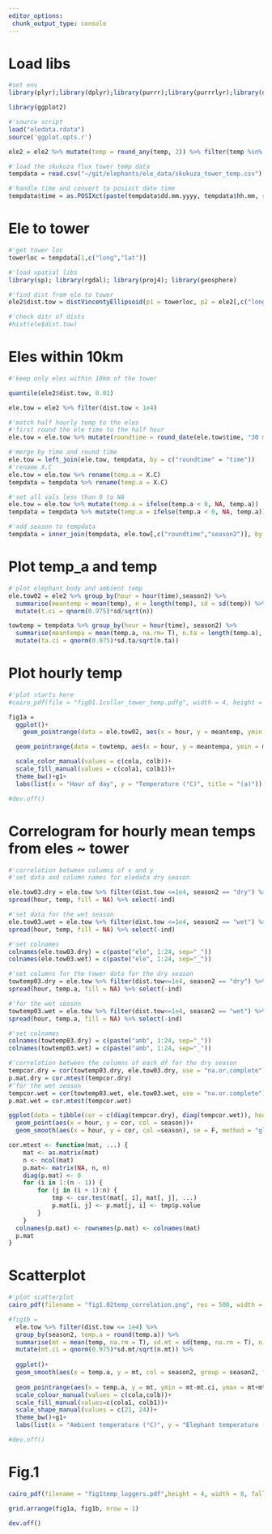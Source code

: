 ```yaml
---
editor_options: 
 chunk_output_type: console
---
```

  
# Load libs
  
```r
#set env
library(plyr);library(dplyr);library(purrr);library(purrrlyr);library(data.table);library(lubridate);library(tidyr)

library(ggplot2)
```

```r
#'source script
load("eledata.rdata")
source('ggplot.opts.r')

ele2 = ele2 %>% mutate(temp = round_any(temp, 2)) %>% filter(temp %in% 14:40)
```

```r
#'load the skukuza flux tower temp data
tempdata = read.csv("~/git/elephants/ele_data/skukuza_tower_temp.csv")

#'handle time and convert to posixct date time
tempdata$time = as.POSIXct(paste(tempdata$dd.mm.yyyy, tempdata$hh.mm, sep = " "), tz = "SAST", format = "%d/%m/%Y %H:%M")
```

# Ele to tower

```r
#'get tower loc
towerloc = tempdata[1,c("long","lat")]

#'load spatial libs
library(sp); library(rgdal); library(proj4); library(geosphere)

#'find dist from ele to tower
ele2$dist.tow = distVincentyEllipsoid(p1 = towerloc, p2 = ele2[,c("long","lat")])

#'check ditr of dists
#hist(ele$dist.tow)
```

# Eles within 10km

```r
#'keep only eles within 10km of the tower

quantile(ele2$dist.tow, 0.01)

ele.tow = ele2 %>% filter(dist.tow < 1e4)
```

```r
#'match half hourly temp to the eles
#'first round the ele time to the half hour
ele.tow = ele.tow %>% mutate(roundtime = round_date(ele.tow$time, "30 minute"))

#'merge by time and round time
ele.tow = left_join(ele.tow, tempdata, by = c("roundtime" = "time"))
#'rename X.C
ele.tow = ele.tow %>% rename(temp.a = X.C)
tempdata = tempdata %>% rename(temp.a = X.C)

#'set all vals less than 0 to NA
ele.tow = ele.tow %>% mutate(temp.a = ifelse(temp.a < 0, NA, temp.a))
tempdata = tempdata %>% mutate(temp.a = ifelse(temp.a < 0, NA, temp.a))

#'add season to tempdata
tempdata = inner_join(tempdata, ele.tow[,c("roundtime","season2")], by = c("time" = "roundtime"))
```

# Plot temp_a and temp

```r
#'plot elephant body and ambient temp
ele.tow02 = ele2 %>% group_by(hour = hour(time),season2) %>% 
  summarise(meantemp = mean(temp), n = length(temp), sd = sd(temp)) %>% 
  mutate(t.ci = qnorm(0.975)*sd/sqrt(n))

towtemp = tempdata %>% group_by(hour = hour(time), season2) %>% 
  summarise(meantempa = mean(temp.a, na.rm= T), n.ta = length(temp.a), sd.ta = sd(temp.a, na.rm = T)) %>% 
  mutate(ta.ci = qnorm(0.975)*sd.ta/sqrt(n.ta))
```

# Plot hourly temp

```r
#'plot starts here
#cairo_pdf(file = "fig01.1collar_tower_temp.pdfg", width = 4, height = 4, fallback_resolution = 500)

fig1a =  
  ggplot()+
    geom_pointrange(data = ele.tow02, aes(x = hour, y = meantemp, ymin = meantemp-t.ci, ymax = meantemp+t.ci, col = season2), position = position_dodge(width = 0.2), fatten = 10, stroke = 0.7, lty = 1, lwd = 0.2)+

  geom_pointrange(data = towtemp, aes(x = hour, y = meantempa, ymin = meantempa-ta.ci, ymax = meantempa+ta.ci, fill = season2), position = position_dodge(width = 0.2), col = "grey20", fatten = 10, stroke = 0.7, lty = 1, shape = 21, lwd = 0.2)+

  scale_color_manual(values = c(cola, colb))+
  scale_fill_manual(values = c(cola1, colb1))+
  theme_bw()+g1+
  labs(list(x = "Hour of day", y = "Temperature (°C)", title = "(a)"))

#dev.off()
```

# Correlogram for hourly mean temps from eles ~ tower

```r
#'correlation between columns of x and y
#'set data and column names for eledata dry season

ele.tow03.dry = ele.tow %>% filter(dist.tow <=1e4, season2 == "dry") %>% mutate(hour = as.factor(hour(time))) %>% select(hour, temp) %>%  group_by(hour) %>% mutate(ind = row_number()) %>% 
spread(hour, temp, fill = NA) %>% select(-ind)

#'set data for the wet season
ele.tow03.wet = ele.tow %>% filter(dist.tow <=1e4, season2 == "wet") %>% mutate(hour = as.factor(hour(time))) %>% select(hour, temp) %>%  group_by(hour) %>% mutate(ind = row_number()) %>% 
spread(hour, temp, fill = NA) %>% select(-ind)

#'set colnames
colnames(ele.tow03.dry) = c(paste("ele", 1:24, sep="_"))
colnames(ele.tow03.wet) = c(paste("ele", 1:24, sep="_"))

#'set columns for the tower data for the dry season
towtemp03.dry = ele.tow %>% filter(dist.tow<=1e4, season2 == "dry") %>% mutate(hour = as.factor(hour(time))) %>% select(hour, temp.a) %>%  group_by(hour) %>% mutate(ind = row_number()) %>% 
spread(hour, temp.a, fill = NA) %>% select(-ind)

#'for the wet season
towtemp03.wet = ele.tow %>% filter(dist.tow<=1e4, season2 == "wet") %>% mutate(hour = as.factor(hour(time))) %>% select(hour, temp.a) %>%  group_by(hour) %>% mutate(ind = row_number()) %>% 
spread(hour, temp.a, fill = NA) %>% select(-ind)

#'set colnames
colnames(towtemp03.dry) = c(paste("amb", 1:24, sep="_"))
colnames(towtemp03.wet) = c(paste("amb", 1:24, sep="_"))
```

```r
#'correlation between the columns of each df for the dry season
tempcor.dry = cor(towtemp03.dry, ele.tow03.dry, use = "na.or.complete")
p.mat.dry = cor.mtest(tempcor.dry)
#'for the wet season
tempcor.wet = cor(towtemp03.wet, ele.tow03.wet, use = "na.or.complete")
p.mat.wet = cor.mtest(tempcor.wet)

ggplot(data = tibble(cor = c(diag(tempcor.dry), diag(tempcor.wet)), hour = rep(c(1:24),2), season = c(rep("dry",24), rep("wet",24))))+
  geom_point(aes(x = hour, y = cor, col = season))+
  geom_smooth(aes(x = hour, y = cor, col =season), se = F, method = "glm")+g1
```

```r
cor.mtest <- function(mat, ...) {
    mat <- as.matrix(mat)
    n <- ncol(mat)
    p.mat<- matrix(NA, n, n)
    diag(p.mat) <- 0
    for (i in 1:(n - 1)) {
        for (j in (i + 1):n) {
            tmp <- cor.test(mat[, i], mat[, j], ...)
            p.mat[i, j] <- p.mat[j, i] <- tmp$p.value
        }
    }
  colnames(p.mat) <- rownames(p.mat) <- colnames(mat)
  p.mat
}
```

# Scatterplot

```r
#'plot scatterplot
cairo_pdf(filename = "fig1.02temp_correlation.png", res = 500, width = 1600, height = 1600)

#fig1b = 
  ele.tow %>% filter(dist.tow <= 1e4) %>% 
  group_by(season2, temp.a = round(temp.a)) %>%
  summarise(mt = mean(temp, na.rm = T), sd.mt = sd(temp, na.rm = T), n.mt = length(temp)) %>% 
  mutate(mt.ci = qnorm(0.975)*sd.mt/sqrt(n.mt)) %>% 
  
  ggplot()+
  geom_smooth(aes(x = temp.a, y = mt, col = season2, group = season2, fill = season2), method = "glm", show_guide = F, lwd = 0.5)+
  
  geom_pointrange(aes(x = temp.a, y = mt, ymin = mt-mt.ci, ymax = mt+mt.ci, col = season2, shape = season2), position = position_dodge(width = 0.5), fill = "white", fatten = 10, stroke = 0.6, lty = 1, lwd = 0.2)+
  scale_colour_manual(values = c(cola,colb))+
  scale_fill_manual(values=c(cola1, colb1))+
  scale_shape_manual(values = c(21, 24))+
  theme_bw()+g1+
  labs(list(x = "Ambient temperature (°C)", y = "Elephant temperature (°C)", title = "(b)"))

#dev.off()
```

# Fig.1

```r
cairo_pdf(filename = "fig1temp_loggers.pdf",height = 4, width = 8, fallback_resolution = 600)

grid.arrange(fig1a, fig1b, nrow = 1)

dev.off()
```


